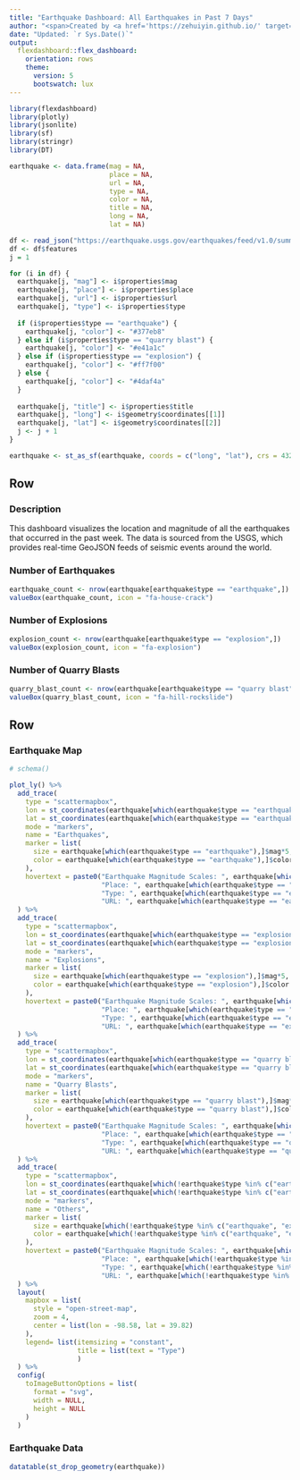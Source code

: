 ```yaml
---
title: "Earthquake Dashboard: All Earthquakes in Past 7 Days"
author: "<span>Created by <a href='https://zehuiyin.github.io/' target='_blank' style='color: white;'>Zehui Yin</a></span>"
date: "Updated: `r Sys.Date()`"
output:
  flexdashboard::flex_dashboard:
    orientation: rows
    theme:
      version: 5
      bootswatch: lux
---
```


```r
library(flexdashboard)
library(plotly)
library(jsonlite)
library(sf)
library(stringr)
library(DT)

earthquake <- data.frame(mag = NA,
                         place = NA,
                         url = NA,
                         type = NA,
                         color = NA,
                         title = NA,
                         long = NA,
                         lat = NA)

df <- read_json("https://earthquake.usgs.gov/earthquakes/feed/v1.0/summary/all_week.geojson")
df <- df$features
j = 1

for (i in df) {
  earthquake[j, "mag"] <- i$properties$mag
  earthquake[j, "place"] <- i$properties$place
  earthquake[j, "url"] <- i$properties$url
  earthquake[j, "type"] <- i$properties$type
  
  if (i$properties$type == "earthquake") {
    earthquake[j, "color"] <- "#377eb8"
  } else if (i$properties$type == "quarry blast") {
    earthquake[j, "color"] <- "#e41a1c"
  } else if (i$properties$type == "explosion") {
    earthquake[j, "color"] <- "#ff7f00"
  } else {
    earthquake[j, "color"] <- "#4daf4a"
  }
  
  earthquake[j, "title"] <- i$properties$title
  earthquake[j, "long"] <- i$geometry$coordinates[[1]]
  earthquake[j, "lat"] <- i$geometry$coordinates[[2]]
  j <- j + 1
}

earthquake <- st_as_sf(earthquake, coords = c("long", "lat"), crs = 4326)
```

Row {data-height=300}
-------------------------------------

### Description {data-width=400}

This dashboard visualizes the location and magnitude of all the earthquakes that occurred in the past week. The data is sourced from the USGS, which provides real-time GeoJSON feeds of seismic events around the world.

### Number of Earthquakes {data-width=200}

```r
earthquake_count <- nrow(earthquake[earthquake$type == "earthquake",])
valueBox(earthquake_count, icon = "fa-house-crack")
```

### Number of Explosions {data-width=200}

```r
explosion_count <- nrow(earthquake[earthquake$type == "explosion",])
valueBox(explosion_count, icon = "fa-explosion")
```

### Number of Quarry Blasts {data-width=200}

```r
quarry_blast_count <- nrow(earthquake[earthquake$type == "quarry blast",])
valueBox(quarry_blast_count, icon = "fa-hill-rockslide")
```

Row {data-height=1000}
-------------------------------------

### Earthquake Map {data-width=600}

```r
# schema()

plot_ly() %>%
  add_trace(
    type = "scattermapbox",
    lon = st_coordinates(earthquake[which(earthquake$type == "earthquake"),])[,1],
    lat = st_coordinates(earthquake[which(earthquake$type == "earthquake"),])[,2],
    mode = "markers",
    name = "Earthquakes",
    marker = list(
      size = earthquake[which(earthquake$type == "earthquake"),]$mag*5,
      color = earthquake[which(earthquake$type == "earthquake"),]$color
    ),
    hovertext = paste0("Earthquake Magnitude Scales: ", earthquake[which(earthquake$type == "earthquake"),]$mag, "\n",
                       "Place: ", earthquake[which(earthquake$type == "earthquake"),]$place, "\n",
                       "Type: ", earthquake[which(earthquake$type == "earthquake"),]$type, "\n",
                       "URL: ", earthquake[which(earthquake$type == "earthquake"),]$url)
  ) %>%
  add_trace(
    type = "scattermapbox",
    lon = st_coordinates(earthquake[which(earthquake$type == "explosion"),])[,1],
    lat = st_coordinates(earthquake[which(earthquake$type == "explosion"),])[,2],
    mode = "markers",
    name = "Explosions",
    marker = list(
      size = earthquake[which(earthquake$type == "explosion"),]$mag*5,
      color = earthquake[which(earthquake$type == "explosion"),]$color
    ),
    hovertext = paste0("Earthquake Magnitude Scales: ", earthquake[which(earthquake$type == "explosion"),]$mag, "\n",
                       "Place: ", earthquake[which(earthquake$type == "explosion"),]$place, "\n",
                       "Type: ", earthquake[which(earthquake$type == "explosion"),]$type, "\n",
                       "URL: ", earthquake[which(earthquake$type == "explosion"),]$url)
  ) %>%
  add_trace(
    type = "scattermapbox",
    lon = st_coordinates(earthquake[which(earthquake$type == "quarry blast"),])[,1],
    lat = st_coordinates(earthquake[which(earthquake$type == "quarry blast"),])[,2],
    mode = "markers",
    name = "Quarry Blasts",
    marker = list(
      size = earthquake[which(earthquake$type == "quarry blast"),]$mag*5,
      color = earthquake[which(earthquake$type == "quarry blast"),]$color
    ),
    hovertext = paste0("Earthquake Magnitude Scales: ", earthquake[which(earthquake$type == "quarry blast"),]$mag, "\n",
                       "Place: ", earthquake[which(earthquake$type == "quarry blast"),]$place, "\n",
                       "Type: ", earthquake[which(earthquake$type == "quarry blast"),]$type, "\n",
                       "URL: ", earthquake[which(earthquake$type == "quarry blast"),]$url)
  ) %>%
  add_trace(
    type = "scattermapbox",
    lon = st_coordinates(earthquake[which(!earthquake$type %in% c("earthquake", "explosion", "quarry blast")),])[,1],
    lat = st_coordinates(earthquake[which(!earthquake$type %in% c("earthquake", "explosion", "quarry blast")),])[,2],
    mode = "markers",
    name = "Others",
    marker = list(
      size = earthquake[which(!earthquake$type %in% c("earthquake", "explosion", "quarry blast")),]$mag*5,
      color = earthquake[which(!earthquake$type %in% c("earthquake", "explosion", "quarry blast")),]$color
    ),
    hovertext = paste0("Earthquake Magnitude Scales: ", earthquake[which(!earthquake$type %in% c("earthquake", "explosion", "quarry blast")),]$mag, "\n",
                       "Place: ", earthquake[which(!earthquake$type %in% c("earthquake", "explosion", "quarry blast")),]$place, "\n",
                       "Type: ", earthquake[which(!earthquake$type %in% c("earthquake", "explosion", "quarry blast")),]$type, "\n",
                       "URL: ", earthquake[which(!earthquake$type %in% c("earthquake", "explosion", "quarry blast")),]$url)
  ) %>%
  layout(
    mapbox = list(
      style = "open-street-map",
      zoom = 4,
      center = list(lon = -98.58, lat = 39.82)
    ),
    legend= list(itemsizing = "constant",
                 title = list(text = "Type")
                 )
  ) %>%
  config(
    toImageButtonOptions = list(
      format = "svg", 
      width = NULL, 
      height = NULL
    )
  )
```

### Earthquake Data {data-width=300}

```r
datatable(st_drop_geometry(earthquake))
```
